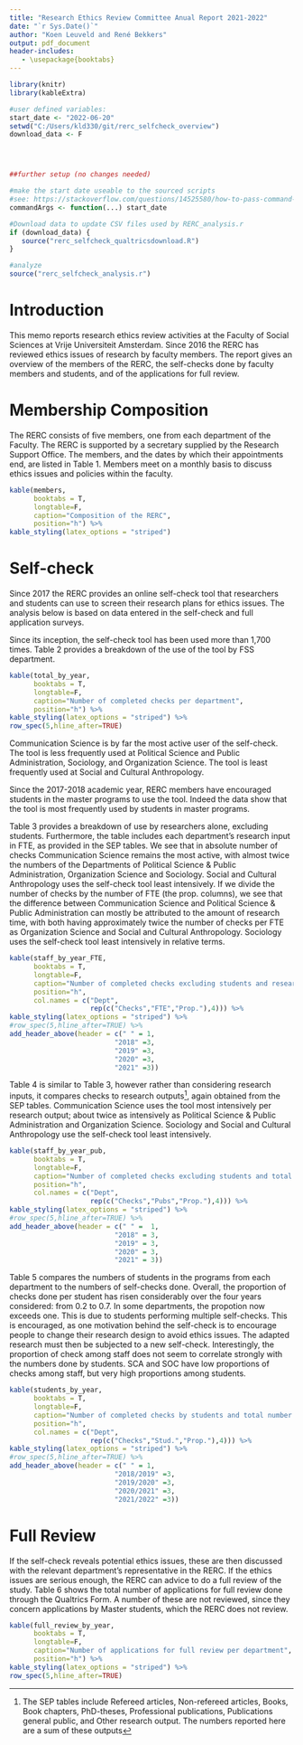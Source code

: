 ```yaml
---
title: "Research Ethics Review Committee Anual Report 2021-2022"
date: "`r Sys.Date()`"
author: "Koen Leuveld and René Bekkers"
output: pdf_document
header-includes:
   - \usepackage{booktabs}
---
```



```r
library(knitr)
library(kableExtra)

#user defined variables:
start_date <- "2022-06-20"
setwd("C:/Users/kld330/git/rerc_selfcheck_overview")
download_data <- F




##further setup (no changes needed)

#make the start date useable to the sourced scripts
#see: https://stackoverflow.com/questions/14525580/how-to-pass-command-line-arguments-when-calling-source-on-an-r-file-within-ano
commandArgs <- function(...) start_date

#Download data to update CSV files used by RERC_analysis.r
if (download_data) {
   source("rerc_selfcheck_qualtricsdownload.R") 
}

#analyze
source("rerc_selfcheck_analysis.r")
```



# Introduction
This memo reports research ethics review activities at the Faculty of Social Sciences at Vrije Universiteit Amsterdam. Since 2016 the RERC has reviewed ethics issues of research by faculty members. The report gives an overview of the members of the RERC, the self-checks done by faculty members and students, and of the applications for full review. 


# Membership Composition
The RERC consists of five members, one from each department of the Faculty. The RERC is supported by a secretary supplied by the Research Support Office. The members, and the dates by which their appointments end, are listed in Table 1. Members meet on a monthly basis to discuss ethics issues and policies within the faculty.

```r
kable(members,
      booktabs = T, 
      longtable=F,
      caption="Composition of the RERC",
      position="h") %>%
kable_styling(latex_options = "striped")
```



# Self-check
Since 2017 the RERC provides an online self-check tool that researchers and students can use to screen their research plans for ethics issues. The analysis below is based on data entered in the self-check and full application surveys.

Since its inception, the self-check tool has been used more than 1,700 times. Table 2 provides a breakdown of the use of the tool by FSS department.

```r
kable(total_by_year,
      booktabs = T, 
      longtable=F,
      caption="Number of completed checks per department",
      position="h") %>%
kable_styling(latex_options = "striped") %>%
row_spec(5,hline_after=TRUE)
```

Communication Science is by far the most active user of the self-check. The tool is less frequently used at Political Science and Public Administration, Sociology, and Organization Science. The tool is least frequently used at Social and Cultural Anthropology.

Since the 2017-2018 academic year, RERC members have encouraged students in the master programs to use the tool. Indeed the data show that the tool is most frequently used by students in master programs. 

Table 3 provides a breakdown of use by researchers alone, excluding students. Furthermore, the table includes each department's research input in FTE, as provided in the SEP tables. We see that in absolute number of checks Communication Science remains the most active, with almost twice the numbers of the Departments of Political Science & Public Administration, Organization Science and Sociology. Social and Cultural Anthropology  uses the self-check tool least intensively. If we divide the number of checks by the number of FTE (the prop. columns), we see that the difference between Communication Science and Political Science & Public Administration can mostly be attributed to the amount of research time, with both having approximately twice the number of checks per FTE as Organization Science and Social and Cultural Anthropology. Sociology uses the self-check tool least intensively in relative terms.

```r
kable(staff_by_year_FTE,
      booktabs = T, 
      longtable=F,
      caption="Number of completed checks excluding students and research time in FTE, by department",
      position="h",
      col.names = c("Dept",
                    rep(c("Checks","FTE","Prop."),4))) %>%
kable_styling(latex_options = "striped") %>%
#row_spec(5,hline_after=TRUE) %>%
add_header_above(header = c(" " = 1,
                          "2018" =3,
                          "2019" =3,
                          "2020" =3,
                          "2021" =3))

```


Table 4 is similar to Table 3, however rather than considering research inputs, it compares checks to research outputs^[The SEP tables include Refereed articles, Non-refereed articles, Books, Book chapters, PhD-theses, Professional publications, Publications general public, and Other research output. The numbers reported here are a sum of these outputs], again obtained from the SEP tables. Communication Science uses the tool most intensively per research output; about twice as intensively as Political Science & Public Administration and Organization Science. Sociology and Social and Cultural Anthropology use the self-check tool least intensively.



```r
kable(staff_by_year_pub,
      booktabs = T, 
      longtable=F,
      caption="Number of completed checks excluding students and total research outputs, by department",
      position="h",
      col.names = c("Dept",
                    rep(c("Checks","Pubs","Prop."),4))) %>%
kable_styling(latex_options = "striped") %>%
#row_spec(5,hline_after=TRUE) %>%
add_header_above(header = c(" " =  1,
                          "2018" = 3,
                          "2019" = 3,
                          "2020" = 3,
                          "2021" = 3))

```

Table 5 compares the numbers of students in the programs from each department to the numbers of self-checks done. Overall, the proportion of checks done per student has risen considerably over the four years considered: from 0.2 to 0.7. In some departments, the propotion now exceeds one. This is due to students performing multiple self-checks. This is encouraged, as one motivation behind the self-check is to encourage people to change their research design to avoid ethics issues. The adapted research must then be subjected to a new self-check. Interestingly, the proportion of check among staff does not seem to correlate strongly with the numbers done by students. SCA and SOC have low proportions of checks among staff, but very high proportions among students.


```r
kable(students_by_year,
      booktabs = T, 
      longtable=F,
      caption="Number of completed checks by students and total number of master students, by department",
      position="h",
      col.names = c("Dept",
                    rep(c("Checks","Stud.","Prop."),4))) %>%
kable_styling(latex_options = "striped") %>%
#row_spec(5,hline_after=TRUE) %>%
add_header_above(header = c(" " = 1,
                          "2018/2019" =3,
                          "2019/2020" =3,
                          "2020/2021" =3,
                          "2021/2022" =3))

```



# Full Review

If the self-check reveals potential ethics issues, these are then discussed with the relevant department's representative in the RERC. If the ethics issues are serious enough, the RERC can advice to do a full review of the study. Table 6 shows the total number of applications for full review done through the Qualtrics Form. A number of these are not reviewed, since they concern applications by Master students, which the RERC does not review.


```r
kable(full_review_by_year,
      booktabs = T, 
      longtable=F,
      caption="Number of applications for full review per department",
      position="h") %>%
kable_styling(latex_options = "striped") %>%
row_spec(5,hline_after=TRUE)
```
